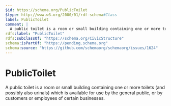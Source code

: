 ```yaml
---
$id: https://schema.org/PublicToilet
$type: http://www.w3.org/2000/01/rdf-schema#Class
label: PublicToilet
comment: |
  A public toilet is a room or small building containing one or more toilets (and possibly also urinals) which is available for use by the general public, or by customers or employees of certain businesses.
rdfs:label: "PublicToilet"
rdfs:subClassOf: "https://schema.org/CivicStructure"
schema:isPartOf: "https://pending.schema.org"
schema:source: "https://github.com/schemaorg/schemaorg/issues/1624"
---
```


# PublicToilet

A public toilet is a room or small building containing one or more toilets (and possibly also urinals) which is available for use by the general public, or by customers or employees of certain businesses.

